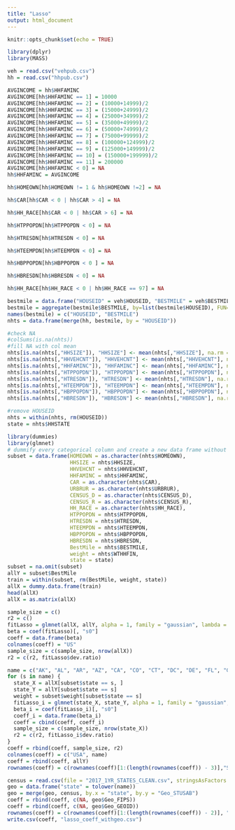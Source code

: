 ```yaml
---
title: "Lasso"
output: html_document
---
```


```r
knitr::opts_chunk$set(echo = TRUE)
```

```r
library(dplyr)
library(MASS)
```

```r
veh = read.csv("vehpub.csv")
hh = read.csv("hhpub.csv")
```


```r
AVGINCOME = hh$HHFAMINC
AVGINCOME[hh$HHFAMINC == 1] = 10000
AVGINCOME[hh$HHFAMINC == 2] = (10000+14999)/2
AVGINCOME[hh$HHFAMINC == 3] = (15000+24999)/2
AVGINCOME[hh$HHFAMINC == 4] = (25000+34999)/2
AVGINCOME[hh$HHFAMINC == 5] = (35000+49999)/2
AVGINCOME[hh$HHFAMINC == 6] = (50000+74999)/2
AVGINCOME[hh$HHFAMINC == 7] = (75000+99999)/2
AVGINCOME[hh$HHFAMINC == 8] = (100000+124999)/2
AVGINCOME[hh$HHFAMINC == 9] = (125000+149999)/2
AVGINCOME[hh$HHFAMINC == 10] = (150000+199999)/2
AVGINCOME[hh$HHFAMINC == 11] = 200000
AVGINCOME[hh$HHFAMINC < 0] = NA
hh$HHFAMINC = AVGINCOME

hh$HOMEOWN[hh$HOMEOWN != 1 & hh$HOMEOWN !=2] = NA

hh$CAR[hh$CAR < 0 | hh$CAR > 4] = NA

hh$HH_RACE[hh$CAR < 0 | hh$CAR > 6] = NA

hh$HTPPOPDN[hh$HTPPOPDN < 0] = NA

hh$HTRESDN[hh$HTRESDN < 0] = NA

hh$HTEEMPDN[hh$HTEEMPDN < 0] = NA

hh$HBPPOPDN[hh$HBPPOPDN < 0 ] = NA

hh$HBRESDN[hh$HBRESDN < 0] = NA

hh$HH_RACE[hh$HH_RACE < 0 | hh$HH_RACE == 97] = NA
```

```r
bestmile = data.frame("HOUSEID" = veh$HOUSEID, "BESTMILE" = veh$BESTMILE)
bestmile = aggregate(bestmile$BESTMILE, by=list(bestmile$HOUSEID), FUN=sum)
names(bestmile) = c("HOUSEID", "BESTMILE")
nhts = data.frame(merge(hh, bestmile, by = "HOUSEID"))
```

```r
#check NA
#colSums(is.na(nhts))
#fill NA with col mean
nhts[is.na(nhts[,"HHSIZE"]), "HHSIZE"] <- mean(nhts[,"HHSIZE"], na.rm = TRUE)
nhts[is.na(nhts[,"HHVEHCNT"]), "HHVEHCNT"] <- mean(nhts[,"HHVEHCNT"], na.rm = TRUE)
nhts[is.na(nhts[,"HHFAMINC"]), "HHFAMINC"] <- mean(nhts[,"HHFAMINC"], na.rm = TRUE)
nhts[is.na(nhts[,"HTPPOPDN"]), "HTPPOPDN"] <- mean(nhts[,"HTPPOPDN"], na.rm = TRUE)
nhts[is.na(nhts[,"HTRESDN"]), "HTRESDN"] <- mean(nhts[,"HTRESDN"], na.rm = TRUE)
nhts[is.na(nhts[,"HTEEMPDN"]), "HTEEMPDN"] <- mean(nhts[,"HTEEMPDN"], na.rm = TRUE)
nhts[is.na(nhts[,"HBPPOPDN"]), "HBPPOPDN"] <- mean(nhts[,"HBPPOPDN"], na.rm = TRUE)
nhts[is.na(nhts[,"HBRESDN"]), "HBRESDN"] <- mean(nhts[,"HBRESDN"], na.rm = TRUE)

#remove HOUSEID
nhts = within(nhts, rm(HOUSEID))
state = nhts$HHSTATE
```

```r
library(dummies)
library(glmnet)
# dummify every categorical column and create a new data frame without the y column SalePrice.
subset = data.frame(HOMEOWN = as.character(nhts$HOMEOWN), 
                    HHSIZE = nhts$HHSIZE, 
                    HHVEHCNT = nhts$HHVEHCNT, 
                    HHFAMINC = nhts$HHFAMINC, 
                    CAR = as.character(nhts$CAR), 
                    URBRUR = as.character(nhts$URBRUR), 
                    CENSUS_D = as.character(nhts$CENSUS_D), 
                    CENSUS_R = as.character(nhts$CENSUS_R), 
                    HH_RACE = as.character(nhts$HH_RACE), 
                    HTPPOPDN = nhts$HTPPOPDN, 
                    HTRESDN = nhts$HTRESDN, 
                    HTEEMPDN = nhts$HTEEMPDN, 
                    HBPPOPDN = nhts$HBPPOPDN, 
                    HBRESDN = nhts$HBRESDN,
                    BestMile = nhts$BESTMILE,
                    weight = nhts$WTHHFIN,
                    state = state)
subset = na.omit(subset)
allY = subset$BestMile
train = within(subset, rm(BestMile, weight, state))
allX = dummy.data.frame(train)
head(allX)
allX = as.matrix(allX)
```

```r
sample_size = c()
r2 = c()
fitLasso = glmnet(allX, allY, alpha = 1, family = "gaussian", lambda = 0.01, intercept = TRUE, weights = subset$weight)
beta = coef(fitLasso)[, "s0"]
coeff = data.frame(beta)
colnames(coeff) = "US"
sample_size = c(sample_size, nrow(allX))
r2 = c(r2, fitLasso$dev.ratio)
```

```r
name = c("AK", "AL", "AR", "AZ", "CA", "CO", "CT", "DC", "DE", "FL", "GA", "HI", "IA", "ID", "IL", "IN", "KS", "KY", "LA", "MA", "MD", "ME", "MI", "MN", "MO", "MS", "MT", "NC", "ND", "NE", "NH", "NJ", "NM", "NV", "NY", "OH", "OK", "OR", "PA", "RI", "SC", "SD", "TN", "TX", "UT", "VA", "VT", "WA", "WI", "WV", "WY")
for (s in name) {
  state_X = allX[subset$state == s, ]
  state_Y = allY[subset$state == s]
  weight = subset$weight[subset$state == s]
  fitLasso_i = glmnet(state_X, state_Y, alpha = 1, family = "gaussian", lambda = 0.01, intercept = TRUE, weights = weight)
  beta_i = coef(fitLasso_i)[, "s0"]
  coeff_i = data.frame(beta_i)
  coeff = cbind(coeff, coeff_i)
  sample_size = c(sample_size, nrow(state_X))
  r2 = c(r2, fitLasso_i$dev.ratio)
}
coeff = rbind(coeff, sample_size, r2)
colnames(coeff) = c("USA", name)
coeff = rbind(coeff, allY)
rownames(coeff) = c(rownames(coeff)[1:(length(rownames(coeff)) - 3)],"Sample Size", "R square", "BestMile")
```

```r
census = read.csv(file = "2017_1YR_STATES_CLEAN.csv", stringsAsFactors = FALSE)
geo = data.frame("state" = tolower(name))
geo = merge(geo, census, by.x = "state", by.y = "Geo_STUSAB")
coeff = rbind(coeff, c(NA, geo$Geo_FIPS))
coeff = rbind(coeff, c(NA, geo$Geo_GEOID))
rownames(coeff) = c(rownames(coeff)[1:(length(rownames(coeff)) - 2)], "Geo_FIPS", "Geo_GEOID")
write.csv(coeff, "lasso_coeff_withgeo.csv")
```

